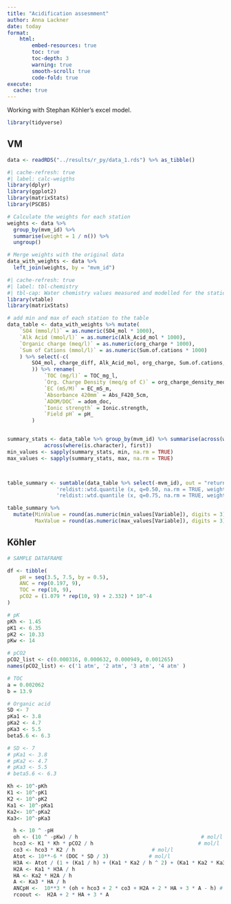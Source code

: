 ```yaml
---
title: "Acidification assesmment"
author: Anna Lackner
date: today
format:
    html:
        embed-resources: true
        toc: true
        toc-depth: 3
        warning: true
        smooth-scroll: true
        code-fold: true
execute: 
  cache: true
---
```


Working with Stephan Köhler's excel model. 

```r
library(tidyverse)
```


## VM

```r
data <- readRDS("../results/r_py/data_1.rds") %>% as_tibble()


```

```r
#| cache-refresh: true
#| label: calc-weigths
library(dplyr)
library(ggplot2)
library(matrixStats)
library(PSCBS)

# Calculate the weights for each station
weights <- data %>%
  group_by(mvm_id) %>%
  summarise(weight = 1 / n()) %>%
  ungroup()

# Merge weights with the original data
data_with_weights <- data %>%
  left_join(weights, by = "mvm_id")
```

```r
#| cache-refresh: true
#| label: tbl-chemistry
#| tbl-cap: Water chemistry values measured and modelled for the stations used in this study, weighted porportional to number of samples for each station. 
library(vtable)
library(matrixStats)

# add min and max of each station to the table
data_table <- data_with_weights %>% mutate(
    `SO4 (mmol/l)` = as.numeric(SO4_mol * 1000),
    `Alk Acid (mmol/l)` = as.numeric(Alk_Acid_mol * 1000),
    `Organic charge (meq/l)` = as.numeric(org_charge * 1000), 
    `Sum of Cations (mmol/l)` = as.numeric(Sum.of.cations * 1000)
    ) %>% select(-c(
        SO4_mol, charge_diff, Alk_Acid_mol, org_charge, Sum.of.cations, Sum.of.anions, sample_id, weight
        )) %>% rename(
            `TOC (mg/l)` = TOC_mg_l,
            `Org. Charge Density (meq/g of C)` = org_charge_density_meq_g_C,
            `EC (mS/M)` = EC_mS_m,
            `Absorbance 420mm` = Abs_F420_5cm, 
            `ADOM/DOC` = adom_doc,
            `Ionic strength` = Ionic.strength, 
            `Field pH` = pH_
        ) 


summary_stats <- data_table %>% group_by(mvm_id) %>% summarise(across(where(is.numeric), median, na.rm = TRUE),
            across(where(is.character), first))
min_values <- sapply(summary_stats, min, na.rm = TRUE)
max_values <- sapply(summary_stats, max, na.rm = TRUE)



table_summary <- sumtable(data_table %>% select(-mvm_id), out = "return", group.weights = data_with_weights$weight,summ=c('notNA(x)',
                'reldist::wtd.quantile (x, q=0.50, na.rm = TRUE, weight = wts)',
                'reldist::wtd.quantile (x, q=0.75, na.rm = TRUE, weight = wts) - reldist::wtd.quantile (x, q=0.25, na.rm = TRUE, weight = wts)'), summ.names = c("N", "Median", "IQR")) # %>% kable_styling(font_size = 10)

table_summary %>% 
  mutate(MinValue = round(as.numeric(min_values[Variable]), digits = 3),
         MaxValue = round(as.numeric(max_values[Variable]), digits = 3)) 

```

## Köhler


```r

# SAMPLE DATAFRAME 

df <- tibble(
    pH = seq(3.5, 7.5, by = 0.5),
    ANC = rep(0.197, 9),
    TOC = rep(10, 9),
    pCO2 = (1.079 * rep(10, 9) + 2.332) * 10^-4
)
```

```r
# pK
pKh <- 1.45
pK1 <- 6.35
pK2 <- 10.33
pKw <- 14

# pCO2
pCO2_list <- c(0.000316, 0.000632, 0.000949, 0.001265)
names(pCO2_list) <- c('1 atm', '2 atm', '3 atm', '4 atm' )

# TOC
a = 0.002062
b = 13.9

# Organic acid
SD <- 7
pKa1 <- 3.8
pKa2 <- 4.7
pKa3 <- 5.5
beta5.6 <- 6.3

# SD <- 7
# pKa1 <- 3.8
# pKa2 <- 4.7
# pKa3 <- 5.5
# beta5.6 <- 6.3
```

```r
Kh <- 10^-pKh
K1 <- 10^-pK1
K2 <- 10^-pK2
Ka1 <- 10^-pKa1
Ka2<- 10^-pKa2
Ka3<- 10^-pKa3

```
```r
  h <- 10 ^ -pH
  oh <- (10 ^ -pKw) / h                                        # mol/l
  hco3 <- K1 * Kh * pCO2 / h                                  # mol/l
  co3 <- hco3 * K2 / h                         # mol/l
  Atot <- 10**-6 * (DOC * SD / 3)             # mol/l
  H3A <- Atot / (1 + (Ka1 / h) + (Ka1 * Ka2 / h ^ 2) + (Ka1 * Ka2 * Ka3 / h ** 3))
  H2A <- Ka1 * H3A / h
  HA <- Ka2 * H2A / h
  A <- Ka3 * HA / h
  ANCpH <-  10**3 * (oh + hco3 + 2 * co3 + H2A + 2 * HA + 3 * A - h) # mol/l
  rcoout <-  H2A + 2 * HA + 3 * A
```
